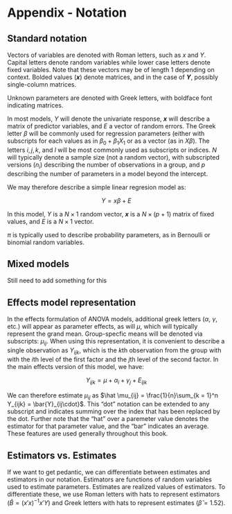 # Appendix - Notation {#notation}


## Standard notation

Vectors of variables are denoted with Roman letters, such as $x$ and $Y$. Capital letters denote random variables while lower case letters denote fixed variables. Note that these vectors may be of length 1 depending on context. Bolded values (**$x$**) denote matrices, and in the case of **$Y$**, possibly single-column matrices.

Unknown parameters are denoted with Greek letters, with boldface font indicating matrices. 


In most models, $Y$ will denote the univariate response, **$x$** will describe a matrix of predictor variables, and $E$ a vector of random errors. The Greek letter $\beta$ will be commonly used for regression parameters (either with subscripts for each values as in $\beta_0 + \beta_1 X_1$ or as a vector (as in $X\beta$). The letters $i, j, k,$ and $l$ will be most commonly used as subscripts or indices. $N$ will typically denote a sample size (not a random vector), with subscripted versions ($n_i$) describing the number of observations in a group, and $p$ describing the number of parameters in a model beyond the intercept. 

We may therefore describe a simple linear regresion model as: 

$$Y = x\beta + E$$

In this model, $Y$ is a $N\times 1$ random vector, **$x$** is a $N\times (p + 1)$ matrix of fixed values, and $E$ is a $N \times 1$ vector. 

$\pi$ is typically used to describe probability parameters, as in Bernoulli or binomial random variables. 

## Mixed models

Still need to add something for this

## Effects model representation

In the effects formulation of ANOVA models, additional greek letters ($\alpha$, $\gamma$, etc.) will appear as parameter effects, as will $\mu$, which will typically represent the grand mean. Group-specfic means will be denoted via subscripts:  $\mu_{ij}$. When using this representation, it is convenient to describe a single observation as $Y_{ijk}$, which is the $k$th observation from the group with with the $i$th level of the first factor and the $j$th level of the second factor. In the main effects version of this model, we have:

$$Y_{ijk} = \mu + \alpha_i + \gamma_j + E_{ijk}$$ 

We can therefore estimate $\mu_{ij}$ as $\hat \mu_{ij} = \frac{1}{n}\sum_{k = 1}^n Y_{ijk} = \bar{Y}_{ij\cdot}$. This "dot" notation can be extended to any subscript and indicates summing over the index that has been replaced by the dot. Further note that the "hat" over a paremeter value denotes the estimator for that parameter value, and the "bar" indicates an average. These features are used generally throughout this book. 

## Estimators vs. Estimates

If we want to get pedantic, we can differentiate between estimates and estimators in our notation. Estimators are functions of random variables used to estimate parameters. Estimates are realized values of estimators. To differentiate these, we use Roman letters with hats to represent estimators ($\hat B = (x'x )^{-1}x'Y$) and Greek letters with hats to represent estimates ($\hat \beta = 1.52$). 
